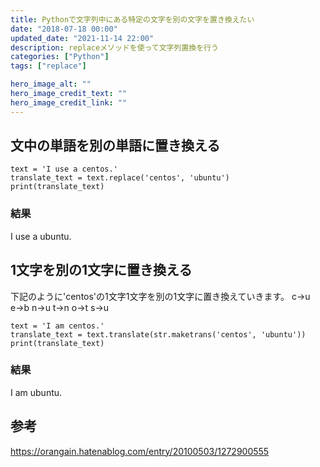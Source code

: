 ```yaml
---
title: Pythonで文字列中にある特定の文字を別の文字を置き換えたい
date: "2018-07-18 00:00"
updated_date: "2021-11-14 22:00"
description: replaceメソッドを使って文字列置換を行う
categories: ["Python"]
tags: ["replace"]

hero_image_alt: ""
hero_image_credit_text: ""
hero_image_credit_link: ""
---
```

## 文中の単語を別の単語に置き換える

```
text = 'I use a centos.'
translate_text = text.replace('centos', 'ubuntu')
print(translate_text)
```

### 結果
I use a ubuntu.

## 1文字を別の1文字に置き換える

下記のように'centos'の1文字1文字を別の1文字に置き換えていきます。
c→u
e→b
n→u
t→n
o→t
s→u

```
text = 'I am centos.'
translate_text = text.translate(str.maketrans('centos', 'ubuntu'))
print(translate_text)
```

### 結果
I am ubuntu.

## 参考
https://orangain.hatenablog.com/entry/20100503/1272900555